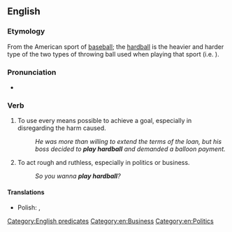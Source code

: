 ==English==

===Etymology===
From the American sport of [[baseball]]; the [[hardball]] is the heavier and harder type of the two types of throwing ball used when playing that sport (i.e. {{m|en|softball}}).

===Pronunciation===
* {{audio|en|En-au-play hardball.ogg|Audio (AU)}}

===Verb===
{{en-verb|*}}

# {{lb|en|idiomatic}} To use every means possible to achieve a goal, especially in disregarding the harm caused.
#: ''He was more than willing to extend the terms of the loan, but his boss decided to '''play hardball''' and demanded a balloon payment.''
# {{lb|en|idiomatic}} To act rough and ruthless, especially in politics or business.
#: ''So you wanna '''play hardball'''?''

====Translations====
{{trans-top}}
{{trans-mid}}
* Polish: {{t+|pl|iść po trupach|impf}}, {{t|pl|pójść po trupach|pf}}
{{trans-bottom}}

[[Category:English predicates]]
[[Category:en:Business]]
[[Category:en:Politics]]